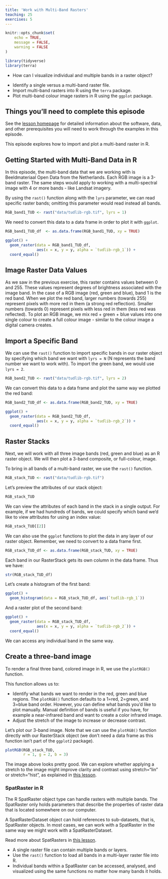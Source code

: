 ```yaml
---
title: 'Work with Multi-Band Rasters'
teaching: 25
exercises: 5
---
```


```r
knitr::opts_chunk$set(
	echo = TRUE,
	message = FALSE,
	warning = FALSE
)

library(tidyverse)
library(terra)
```

:::::::::::::::::::::::::::::::::::::: questions 

- How can I visualize individual and multiple bands in a raster object?

::::::::::::::::::::::::::::::::::::::::::::::::

::::::::::::::::::::::::::::::::::::: objectives

- Identify a single versus a multi-band raster file.
- Import multi-band rasters into R using the `terra` package.
- Plot multi-band colour image rasters in R using the `ggplot` package.

::::::::::::::::::::::::::::::::::::::::::::::::

::: prereq

# Things you'll need to complete this episode

See the [lesson homepage]() for detailed information about the software, data, and other prerequisites you will need to work through the examples in this episode.

<!-- This lesson uses the `terra` package in particular. If you have not installed it yet, do so by running `install.packages("terra")` before loading it with `library(terra)`. -->

:::

<!-- We introduced multi-band raster data in an [earlier lesson]().  -->
This episode explores how to import and plot a multi-band raster in R.

## Getting Started with Multi-Band Data in R

In this episode, the multi-band data that we are working with is Beeldmateriaal Open Data from the Netherlands. Each RGB image is a 3-band raster. The same steps would apply to working with a multi-spectral image with 4 or more bands - like Landsat imagery.

By using the `rast()` function along with the `lyrs` parameter, we can read specific raster bands; omitting this parameter would read instead all bands.

```r
RGB_band1_TUD <- rast("data/tudlib-rgb.tif", lyrs = 1)
```

We need to convert this data to a data frame in order to plot it with `ggplot`.
```r
RGB_band1_TUD_df  <- as.data.frame(RGB_band1_TUD, xy = TRUE)

ggplot() +
  geom_raster(data = RGB_band1_TUD_df,
              aes(x = x, y = y, alpha = `tudlib-rgb_1`)) + 
  coord_equal()
```

## Image Raster Data Values

As we saw in the previous exercise, this raster contains values between 0 and 255. These values represent degrees of brightness associated with the image band. In the case of a RGB image (red, green and blue), band 1 is the red band. When we plot the red band, larger numbers (towards 255) represent pixels with more red in them (a strong red reflection). Smaller numbers (towards 0) represent pixels with less red in them (less red was reflected). To plot an RGB image, we mix red + green + blue values into one single colour to create a full colour image - similar to the colour image a digital camera creates.

## Import a Specific Band

We can use the `rast()` function to import specific bands in our raster object by specifying which band we want with `lyrs = N` (N represents the band number we want to work with). To import the green band, we would use `lyrs = 2`.

```r
RGB_band2_TUD <- rast("data/tudlib-rgb.tif", lyrs = 2)
```

We can convert this data to a data frame and plot the same way we plotted the red band:
```r
RGB_band2_TUD_df <- as.data.frame(RGB_band2_TUD, xy = TRUE)

ggplot() +
  geom_raster(data = RGB_band2_TUD_df,
              aes(x = x, y = y, alpha = `tudlib-rgb_2`)) + 
  coord_equal() 
```

## Raster Stacks

Next, we will work with all three image bands (red, green and blue) as an R raster object. We will then plot a 3-band composite, or full-colour, image.

To bring in all bands of a multi-band raster, we use the `rast()` function.
```r
RGB_stack_TUD <- rast("data/tudlib-rgb.tif")
```

Let’s preview the attributes of our stack object:
```r
RGB_stack_TUD
```
We can view the attributes of each band in the stack in a single output. For example, if we had hundreds of bands, we could specify which band we’d like to view attributes for using an index value:
```r
RGB_stack_TUD[[2]]
```
We can also use the `ggplot` functions to plot the data in any layer of our raster object. Remember, we need to convert to a data frame first.

```r
RGB_stack_TUD_df <- as.data.frame(RGB_stack_TUD, xy = TRUE)
```

Each band in our RasterStack gets its own column in the data frame. Thus we have:
```r
str(RGB_stack_TUD_df)
```
Let’s create a histogram of the first band:
```r
ggplot() +
  geom_histogram(data = RGB_stack_TUD_df, aes(`tudlib-rgb_1`))
```
And a raster plot of the second band:
```r
ggplot() +
  geom_raster(data = RGB_stack_TUD_df,
              aes(x = x, y = y, alpha = `tudlib-rgb_2`)) + 
  coord_equal()
```

We can access any individual band in the same way.

## Create a three-band image

To render a final three band, colored image in R, we use the `plotRGB()` function.

This function allows us to:

- Identify what bands we want to render in the red, green and blue regions. The `plotRGB()` function defaults to a 1=red, 2=green, and 3=blue band order. However, you can define what bands you’d like to plot manually. Manual definition of bands is useful if you have, for example a near-infrared band and want to create a color infrared image.
- Adjust the stretch of the image to increase or decrease contrast.

Let’s plot our 3-band image. Note that we can use the `plotRGB()` function directly with our RasterStack object (we don’t need a data frame as this function isn’t part of the `ggplot2` package).

```r
plotRGB(RGB_stack_TUD,
        r = 1, g = 2, b = 3)
```

The image above looks pretty good. We can explore whether applying a stretch to the image might improve clarity and contrast using stretch="lin" or stretch="hist", as explained in [this lesson](https://datacarpentry.org/r-raster-vector-geospatial/instructor/05-raster-multi-band-in-r.html#create-a-three-band-image).

::: callout

### SpatRaster in R

The R SpatRaster object type can handle rasters with multiple bands. The SpatRaster only holds parameters that describe the properties of raster data that is located somewhere on our computer.

A SpatRasterDataset object can hold references to sub-datasets, that is, SpatRaster objects. In most cases, we can work with a SpatRaster in the same way we might work with a SpatRasterDataset.

Read more about SpatRasters in [this lesson](https://datacarpentry.org/r-raster-vector-geospatial/instructor/05-raster-multi-band-in-r.html#spatraster-in-r).

:::

::::::::::::::::::::::::::::::::::::: keypoints 

- A single raster file can contain multiple bands or layers.
- Use the `rast()` function to load all bands in a multi-layer raster file into R.
- Individual bands within a SpatRaster can be accessed, analysed, and visualized using the same functions no matter how many bands it holds.

::::::::::::::::::::::::::::::::::::::::::::::::

